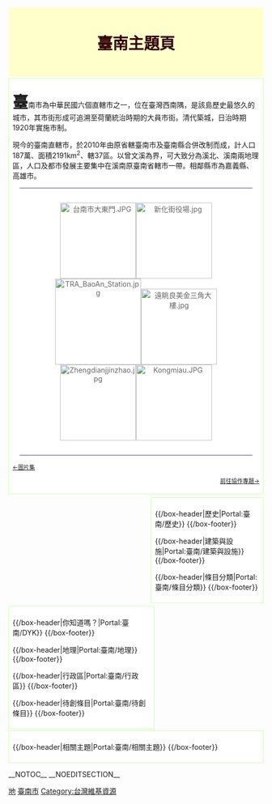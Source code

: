 <!-- 這個主題使用這個語法建立： subst:box portal skeleton| topic={{{topic}}}|  -->
<div style="margin:3px 0; border:0; padding:0.5em; background-color:#FFFFCC; color:#330000; text-align:center; font-size:220%; -moz-border-radius: 6px;">'''臺南主題頁'''</div>
<div style="margin:3px 0; border:1px solid #ccffaa; padding:0.5em; background-color:#fff; font-size:100%;"><span style="font-size:220%;">'''臺'''</span>南市為中華民國六個直轄市之一，位在臺灣西南隅，是該島歷史最悠久的城市，其市街形成可追溯至荷蘭統治時期的大員市街。清代築城，日治時期1920年實施市制。
<p>
現今的臺南直轄市，於2010年由原省轄臺南市及臺南縣合併改制而成，計人口187萬、面積2191km<sup>2</sup>、轄37區。以曾文溪為界，可大致分為溪北、溪南兩地理區，人口及都市發展主要集中在溪南原臺南省轄市一帶。相鄰縣市為嘉義縣、高雄市。</center><div style="position: relative; border-bottom:2px solid #9999cc; border-top:2px solid #9999cc; padding:1em; margin:1em; color:#666666;">
<center>
[[File:台南市大東門.JPG|150px]][[File:新化街役場.jpg|150px]][[File:TRA_BaoAn_Station.jpg|170px]][[File:遠眺良美金三角大樓.jpg|150px]][[File:Zhengdianjjinzhao.jpg|150px]][[File:Kongmiau.JPG|150px]]
</center>
</div>
<div style="font-size:80%; text-align:left;">[[commons:Category:Tainan|←圖片集]]</div><div style="font-size:80%; text-align:right;">[[:Wikipedia:臺南專題|前往協作專題→]]</div>
</div>

<div style="float:right; margin:3px 0; border:1px solid #ccffaa; padding:0.5em; background-color:#fff;width:41%;">
{{/box-header|歷史|Portal:臺南/歷史}}
{{Portal:臺南/歷史}}
{{/box-footer}}

{{/box-header|建築與設施|Portal:臺南/建築與設施}}
{{Portal:臺南/建築與設施}}
{{/box-footer}}

{{/box-header|條目分類|Portal:臺南/條目分類}}
{{Portal:臺南/條目分類}}
{{/box-footer}}

</div>

<div style="float:left; margin:3px 0; border:1px solid #ccffaa; padding:0.5em; background-color:#fff;width:54%;">

{{/box-header|你知道嗎？|Portal:臺南/DYK}}
{{Portal:臺南/DYK}}
{{/box-footer}}

{{/box-header|地理|Portal:臺南/地理}}
{{Portal:臺南/地理}}
{{/box-footer}}

{{/box-header|行政區|Portal:臺南/行政區}}
{{Portal:臺南/行政區}}
{{/box-footer}}

{{/box-header|待創條目|Portal:臺南/待創條目}}
{{Portal:臺南/待創條目}}
{{/box-footer}}
</div>

<div style="clear:both; margin:3px 0; border:1px solid #ccffaa; padding:0.5em; background-color:#fff;">
{{/box-header|相關主題|Portal:臺南/相關主題}}
{{Portal:臺南/相關主題}}
{{/box-footer}}
</div>
__NOTOC__ __NOEDITSECTION__

[[Category:主题首页|地]]
[[Category:臺南市|]]
[[Category:台灣維基資源|Category:台灣維基資源]]